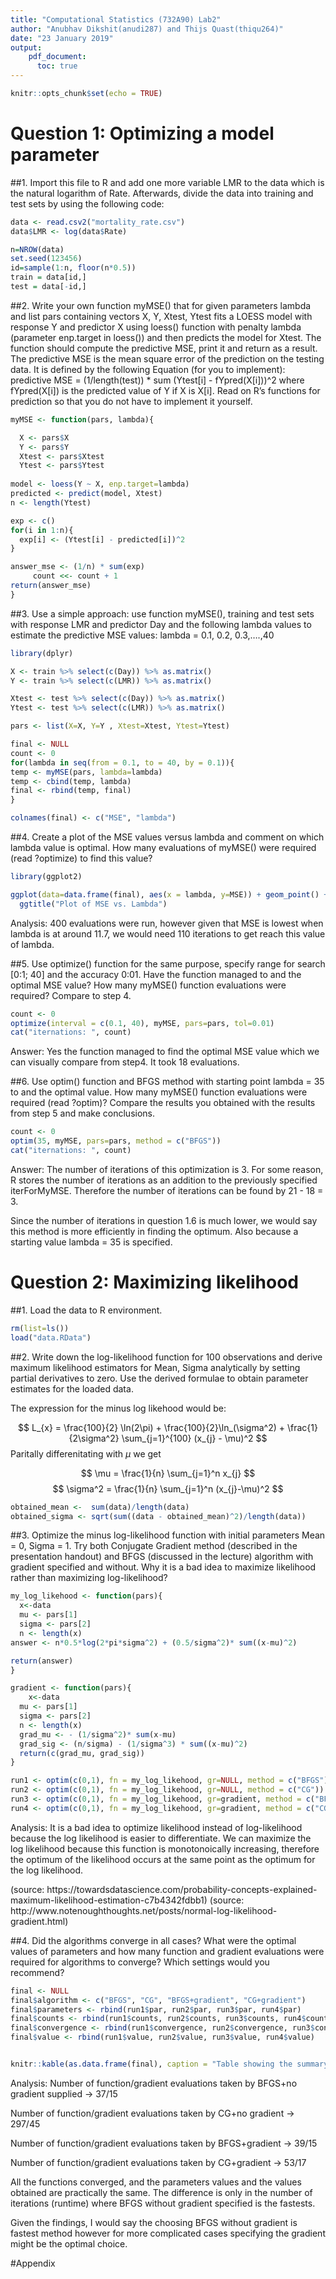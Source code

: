 ```yaml
---
title: "Computational Statistics (732A90) Lab2"
author: "Anubhav Dikshit(anudi287) and Thijs Quast(thiqu264)"
date: "23 January 2019"
output: 
    pdf_document:
      toc: true
---
```


```r
knitr::opts_chunk$set(echo = TRUE)
```

\newpage

# Question 1: Optimizing a model parameter

##1. Import this file to R and add one more variable LMR to the data which is the natural logarithm of Rate. Afterwards, divide the data into training and test sets by using the following code:
```r

data <- read.csv2("mortality_rate.csv")
data$LMR <- log(data$Rate)

n=NROW(data)
set.seed(123456)
id=sample(1:n, floor(n*0.5))
train = data[id,]
test = data[-id,]

```

##2. Write your own function myMSE() that for given parameters lambda and list pars containing vectors X, Y, Xtest, Ytest fits a LOESS model with response Y and predictor X using loess() function with penalty lambda (parameter enp.target in loess()) and then predicts the model for Xtest. The function should compute the predictive MSE, print it and return as a result. The predictive MSE is the mean square error of the prediction on the testing data. It is defined by the following Equation (for you to implement):  predictive MSE = (1/length(test)) * sum (Ytest[i] - fYpred(X[i]))^2   where fYpred(X[i]) is the predicted value of Y if X is X[i]. Read on R's functions for prediction so that you do not have to implement it yourself.

```r

myMSE <- function(pars, lambda){

  X <- pars$X
  Y <- pars$Y
  Xtest <- pars$Xtest
  Ytest <- pars$Ytest
  
model <- loess(Y ~ X, enp.target=lambda)
predicted <- predict(model, Xtest)
n <- length(Ytest)

exp <- c()
for(i in 1:n){
  exp[i] <- (Ytest[i] - predicted[i])^2
}

answer_mse <- (1/n) * sum(exp)
     count <<- count + 1
return(answer_mse)
}

```

##3. Use a simple approach: use function myMSE(), training and test sets with response LMR and predictor Day and the following lambda values to estimate the predictive MSE values: lambda = 0.1, 0.2, 0.3,....,40

```r
library(dplyr)

X <- train %>% select(c(Day)) %>% as.matrix() 
Y <- train %>% select(c(LMR)) %>% as.matrix() 

Xtest <- test %>% select(c(Day)) %>% as.matrix() 
Ytest <- test %>% select(c(LMR)) %>% as.matrix() 

pars <- list(X=X, Y=Y , Xtest=Xtest, Ytest=Ytest)

final <- NULL
count <- 0 
for(lambda in seq(from = 0.1, to = 40, by = 0.1)){
temp <- myMSE(pars, lambda=lambda)
temp <- cbind(temp, lambda)
final <- rbind(temp, final)
}

colnames(final) <- c("MSE", "lambda")

```

##4. Create a plot of the MSE values versus lambda and comment on which lambda value is optimal. How many evaluations of myMSE() were required (read ?optimize) to find this value?

```r
library(ggplot2)

ggplot(data=data.frame(final), aes(x = lambda, y=MSE)) + geom_point() + 
  ggtitle("Plot of MSE vs. Lambda")
```
Analysis: 400 evaluations were run, however given that MSE is lowest when lambda is at around 11.7, we would need 110 iterations to get reach this value of lambda.

##5. Use optimize() function for the same purpose, specify range for search [0:1; 40] and the accuracy 0:01. Have the function managed to and the optimal MSE value? How many myMSE() function evaluations were required? Compare to step 4.


```r
count <- 0
optimize(interval = c(0.1, 40), myMSE, pars=pars, tol=0.01)
cat("iternations: ", count)
```

Answer: Yes the function managed to find the optimal MSE value which we can visually compare from step4. It took 18 evaluations.

##6. Use optim() function and BFGS method with starting point lambda = 35 to and the optimal value. How many myMSE() function evaluations were required (read ?optim)? Compare the results you obtained with the results from step 5 and make conclusions.

```r
count <- 0
optim(35, myMSE, pars=pars, method = c("BFGS"))
cat("iternations: ", count)

```
Answer: The number of iterations of this optimization is 3. For some reason, R stores the number of iterations as an addition to the previously specified iterForMyMSE. Therefore the number of iterations can be found by 21 - 18 = 3.

Since the number of iterations in question 1.6 is much lower, we would say this method is more efficiently in finding the optimum. Also because a starting value lambda = 35 is specified.

# Question 2: Maximizing likelihood

##1. Load the data to R environment.

```r
rm(list=ls())
load("data.RData")
```

##2. Write down the log-likelihood function for 100 observations and derive maximum likelihood estimators for Mean, Sigma analytically by setting partial derivatives to zero. Use the derived formulae to obtain parameter estimates for the loaded data.

The expression for the minus log likehood would be:

$$ L_{x} =  \frac{100}{2}  \ln(2\pi) + \frac{100}{2}\ln_(\sigma^2) + \frac{1}{2\sigma^2} \sum_{j=1}^{100} (x_{j} - \mu)^2 $$ 
Paritally differenitating with $\mu$ we get

$$ \mu = \frac{1}{n} \sum_{j=1}^n x_{j} $$
$$ \sigma^2 = \frac{1}{n} \sum_{j=1}^n (x_{j}-\mu)^2 $$



```r
obtained_mean <-  sum(data)/length(data)
obtained_sigma <- sqrt(sum((data - obtained_mean)^2)/length(data))

```



##3. Optimize the minus log-likelihood function with initial parameters Mean = 0, Sigma = 1. Try both Conjugate Gradient method (described in the presentation handout) and BFGS (discussed in the lecture) algorithm with gradient specified and without. Why it is a bad idea to maximize likelihood rather than maximizing log-likelihood?

```r

my_log_likehood <- function(pars){
  x<-data
  mu <- pars[1] 
  sigma <- pars[2]
  n <- length(x)
answer <- n*0.5*log(2*pi*sigma^2) + (0.5/sigma^2)* sum((x-mu)^2)  

return(answer)
}

gradient <- function(pars){
    x<-data
  mu <- pars[1] 
  sigma <- pars[2]
  n <- length(x)
  grad_mu <- - (1/sigma^2)* sum(x-mu)
  grad_sig <- (n/sigma) - (1/sigma^3) * sum((x-mu)^2)
  return(c(grad_mu, grad_sig))
}

run1 <- optim(c(0,1), fn = my_log_likehood, gr=NULL, method = c("BFGS"))
run2 <- optim(c(0,1), fn = my_log_likehood, gr=NULL, method = c("CG"))
run3 <- optim(c(0,1), fn = my_log_likehood, gr=gradient, method = c("BFGS"))
run4 <- optim(c(0,1), fn = my_log_likehood, gr=gradient, method = c("CG"))

```

Analysis: It is a bad idea to optimize likelihood instead of log-likelihood because the log likelihood is easier to differentiate. We can maximize the log likelihood because this function is monotonoically increasing, therefore the optimum of the likelihood occurs at the same point as the optimum for the log likelihood.

(source: https://towardsdatascience.com/probability-concepts-explained-maximum-likelihood-estimation-c7b4342fdbb1)
(source: http://www.notenoughthoughts.net/posts/normal-log-likelihood-gradient.html)

##4. Did the algorithms converge in all cases? What were the optimal values of parameters and how many function and gradient evaluations were required for algorithms to converge? Which settings would you recommend?

```r
final <- NULL
final$algorithm <- c("BFGS", "CG", "BFGS+gradient", "CG+gradient")
final$parameters <- rbind(run1$par, run2$par, run3$par, run4$par)
final$counts <- rbind(run1$counts, run2$counts, run3$counts, run4$counts)
final$convergence <- rbind(run1$convergence, run2$convergence, run3$convergence, run4$convergence)
final$value <- rbind(run1$value, run2$value, run3$value, run4$value)


knitr::kable(as.data.frame(final), caption = "Table showing the summary from various optimization techniques")
```

Analysis:  Number of function/gradient evaluations taken by BFGS+no gradient supplied -> 37/15

Number of function/gradient evaluations taken by CG+no gradient ->  297/45 

Number of function/gradient evaluations taken by BFGS+gradient -> 39/15

Number of function/gradient evaluations taken by CG+gradient -> 53/17

All the functions converged, and the parameters values and the values obtained are practically the same. The difference is only in the number of iterations (runtime) where BFGS without gradient specified is the fastests.

Given the findings, I would say the choosing BFGS without gradient is fastest method however for more complicated cases specifying the gradient might be the optimal choice.


#Appendix
```r
```